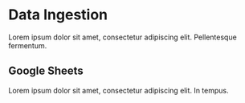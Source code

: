 # Data Ingestion

Lorem ipsum dolor sit amet, consectetur adipiscing elit. Pellentesque fermentum.

## Google Sheets

Lorem ipsum dolor sit amet, consectetur adipiscing elit. In tempus.